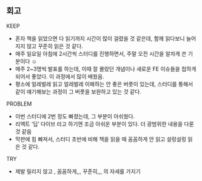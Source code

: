 ## 회고

KEEP

- 혼자 책을 읽었으면 다 읽기까지 시간이 많이 걸렸을 것 같은데, 함께 읽다보니 늘어지지 않고 꾸준히 읽은 것 같다.
- 매주 일요일 아침에 2시간씩 스터디를 진행하면서, 주말 오전 시간을 알차게 쓴 기분이다 ☺️
- 매주 2~3명씩 발표를 하는데, 이때 잘 몰랐던 개념이나 새로운 FE 이슈들을 접하게 되어서 좋았다. 이 과정에서 많이 배웠음.
- 평소에 얼레벌레 읽고 얼레벌레 이해하는 안 좋은 버릇이 있는데, 스터디를 통해서 같이 얘기해보는 과정이 그 버릇을 보완하고 있는 것 같다.

PROBLEM

- 이번 스터디에 2번 정도 빠졌는데, 그 부분이 아쉬웠다.
- 리액트 ‘딥’ 다이브 라고 하기엔 조금 아쉬운 부분이 있다. 더 광범위한 내용을 다룬 것 같음
- 막판에 힘 빠져서, 스터디 초반에 비해 책을 읽을 때 꼼꼼하게 안 읽고 설렁설렁 읽은 것 같다.

TRY

- 제발 밀리지 않고 , 꼼꼼하게,,, 꾸준히,,, 의 자세를 가지기
